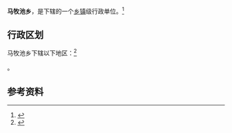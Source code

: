 {{中国乡级行政区|37/13/21/201/000}}

'''马牧池乡'''，是{{PRC admin/fullname|37/13/21/201/000|3}}下辖的一个[[乡镇|乡镇]]级行政单位。<ref>{{PRC admin/ref sgc|{{PRC admin/parent|37/13/21/201/000}}}}</ref>

== 行政区划 ==

马牧池乡下辖以下地区：<ref>{{PRC admin/ref sgc|37/13/21/201/000}}</ref>

{{PRC admin/children|37/13/21/201/000}}。

== 参考资料 ==

{{reflist}}

{{行政区划小作品}}
{{PRC admin/navcat|37/13/21/201/000}}